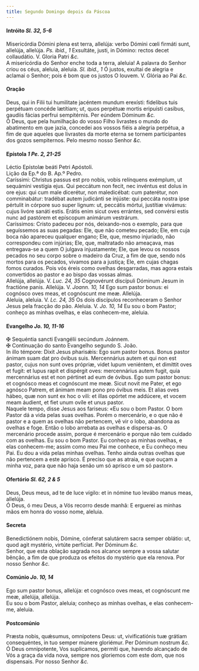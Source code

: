 ```yaml
---
title: Segundo Domingo depois da Páscoa
---
```



<h4 class="text-center">Intróito <em>Sl. 32, 5-6</em></h4>
<div class="container-fluid">
<div class="row">
<div class="col-6 dropcaps text-justify">
Misericórdia Dómini plena est terra, allelúja: verbo Dómini cœli firmáti sunt, allelúja, allelúja. <em>Ps. ibid., 1</em> Exsultáte, justi, in Dómino: rectos decet collaudátio.
V. Gloria Patri <em>&c.</em>
</div>
<div class="col-6 dropcaps text-justify">
A misericórdia do Senhor enche toda a terra, aleluia! A palavra do Senhor criou os céus, aleluia, aleluia. <em>Sl. ibid., 1</em> Ó justos, exultai de alegria e aclamai o Senhor; pois é bom que os justos O louvem.
V. Glória ao Pai <em>&c.</em>
</div>
</div>
</div>

<h4 class="text-center">Oração</h4>
<div class="container-fluid">
<div class="row">
<div class="col-6 dropcaps text-justify">
Deus, qui in Filii tui humilitate jacéntem mundum erexísti: fidelibus tuis perpétuam concéde lætítiam; ut, quos perpétuæ mortis eripuísti casibus, gaudiis fácias perfrui sempitérnis. Per eúndem Dóminum <em>&c.</em>
</div>
<div class="col-6 dropcaps text-justify">
Ó Deus, que pela humilhação do vosso Filho livrastes o mundo do abatimento em que jazia, concedei aos vossos fiéis a alegria perpétua, a fim de que aqueles que livrastes da morte eterna se tornem participantes dos gozos sempiternos. Pelo mesmo nosso Senhor <em>&c.</em>
</div>
</div>
</div>

<h4 class="text-center">Epístola <em>1 Pe. 2, 21-25</em></h4>
<div class="container-fluid">
<div class="row">
<div class="col-6 text-justify">
Léctio Epístolæ beáti Petri Apóstoli.
</div>
<div class="col-6 text-justify">
Lição da Ep.ª do B. Ap.º Pedro.
</div>
<div class="col-6 dropcaps text-justify">
Caríssimi: Christus passus est pro nobis, vobis relínquens exémplum, ut sequámini vestígia ejus. Qui peccátum non fecit, nec invéntus est dolus in ore ejus: qui cum male dicerétur, non maledicébat: cum paterétur, non comminabátur: tradébat autem judicánti se injúste: qui peccáta nostra ipse pértulit in córpore suo super lignum: ut, peccátis mórtui, justítiæ vivámus: cujus livóre sanáti estis. Erátis enim sicut oves errántes, sed convérsi estis nunc ad pastórem et epíscopum animárum vestrárum.
</div>
<div class="col-6 dropcaps text-justify">
Caríssimos: Cristo padeceu por nós, deixando-nos o exemplo, para que seguíssemos as suas pegadas: Ele, que não cometeu pecado; Ele, em cuja boca não apareceu qualquer engano; Ele, que, mesmo injuriado, não correspondeu com injúrias; Ele, que, maltratado não ameaçava, mas entregava-se a quem O julgava injustamente; Ele, que levou os nossos pecados no seu corpo sobre o madeiro da Cruz, a fim de que, sendo nós mortos para os pecados, vivamos para a justiça; Ele, em cujas chagas fomos curados. Pois vós éreis como ovelhas desgarradas, mas agora estais convertidos ao pastor e ao bispo das vossas almas.
</div>
</div>
</div>

<div class="container-fluid">
<div class="row">
<div class="col-6 text-justify">
Allelúja, allelúja. V. <em>Luc. 24, 35</em> Cognovérunt discípuli Dóminum Jesum in fractióne panis. Allelúja. V. <em>Joann. 10, 14</em> Ego sum pastor bonus: ei cognósco oves meas, et cognóscunt me meæ. Allelúja.
</div>
<div class="col-6 text-justify">
Aleluia, aleluia. V. <em>Lc. 24, 35</em> Os dois discípulos reconheceram o Senhor Jesus pela fracção do pão. Aleluia. V. <em>Jo. 10, 14</em> Eu sou o bom Pastor; conheço as minhas ovelhas, e elas conhecem-me, aleluia.
</div>
</div>
</div>

<h4 class="text-center">Evangelho <em>Jo. 10, 11-16</em></h4>
<div class="container-fluid">
<div class="row">
<div class="col-6 text-justify">
<span class="text-danger">&#10016;</span> Sequéntia sancti Evangélii secúndum Joánnem.
</div>
<div class="col-6 text-justify">
<span class="text-danger">&#10016;</span> Continuação do santo Evangelho segundo S. João.
</div>
<div class="col-6 dropcaps text-justify">
In illo témpore: Dixit Jesus pharisǽis: Ego sum pastor bonus. Bonus pastor ánimam suam dat pro óvibus suis. Mercennárius autem et qui non est pastor, cujus non sunt oves própriæ, videt lupum veniéntem, et dimíttit oves et fugit: et lupus rapit et dispérgit oves: mercennárius autem fugit, quia mercennárius est et non pértinet ad eum de óvibus. Ego sum pastor bonus: et cognósco meas et cognóscunt me meæ. Sicut novit me Pater, et ego agnósco Patrem, et ánimam meam pono pro óvibus meis. Et alias oves hábeo, quæ non sunt ex hoc o vili: et illas opórtet me addúcere, et vocem meam áudient, et fiet unum ovíle et unus pastor.
</div>
<div class="col-6 dropcaps text-justify">
Naquele tempo, disse Jesus aos fariseus: «Eu sou o bom Pastor. O bom Pastor dá a vida pelas suas ovelhas. Porém o mercenário, e o que não é pastor e a quem as ovelhas não pertencem, vê vir o lobo, abandona as ovelhas e foge. Então o lobo arrebata as ovelhas e dispersa-as. O mercenário procede assim, porque é mercenário e porque não tem cuidado com as ovelhas. Eu sou o bom Pastor. Eu conheço as minhas ovelhas, e elas conhecem-me; assim como meu Pai me conhece, e Eu conheço meu Pai. Eu dou a vida pelas minhas ovelhas. Tenho ainda outras ovelhas que não pertencem a este aprisco. É preciso que as atraia, e que ouçam a minha voz, para que não haja senão um só aprisco e um só pastor».
</div>
</div>
</div>

<h4 class="text-center">Ofertório <em>Sl. 62, 2 & 5</em></h4>
<div class="container-fluid">
<div class="row">
<div class="col-6 dropcaps text-justify">
Deus, Deus meus, ad te de luce vígilo: et in nómine tuo levábo manus meas, allelúja.
</div>
<div class="col-6 dropcaps text-justify">
Ó Deus, ó meu Deus, a Vós recorro desde manhã: E erguerei as minhas mãos em honra do vosso nome, aleluia.
</div>
</div>
</div>

<h4 class="text-center">Secreta</h4>
<div class="container-fluid">
<div class="row">
<div class="col-6 dropcaps text-justify">
Benedictiónem nobis, Dómine, cónferat salutárem sacra semper oblátio: ut, quod agit mystério, virtúte perfíciat. Per Dóminum <em>&c.</em>
</div>
<div class="col-6 dropcaps text-justify">
Senhor, que esta oblação sagrada nos alcance sempre a vossa salutar bênção, a fim de que produza os efeitos do mystério que ela renova. Por nosso Senhor <em>&c.</em>
</div>
</div>
</div>

<h4 class="text-center">Comúnio <em>Jo. 10, 14</em></h4>
<div class="container-fluid">
<div class="row">
<div class="col-6 dropcaps text-justify">
Ego sum pastor bonus, allelúja: et cognósco oves meas, et cognóscunt me meæ, allelúja, allelúja.
</div>
<div class="col-6 dropcaps text-justify">
Eu sou o bom Pastor, aleluia; conheço as minhas ovelhas, e elas conhecem-me, aleluia.
</div>
</div>
</div>

<h4 class="text-center">Postcomúnio</h4>
<div class="container-fluid">
<div class="row">
<div class="col-6 dropcaps text-justify">
Præsta nobis, quǽsumus, omnípotens Deus: ut, vivificatiónis tuæ grátiam consequéntes, in tuo semper múnere gloriémur. Per Dóminum nostrum <em>&c.</em>
</div>
<div class="col-6 dropcaps text-justify">
Ó Deus omnipotente, Vos suplicamos, permiti que, havendo alcançado de Vós a graça da vida nova, sempre nos gloriemos com este dom, que nos dispensais. Por nosso Senhor <em>&c.</em>
</div>
</div>
</div>
